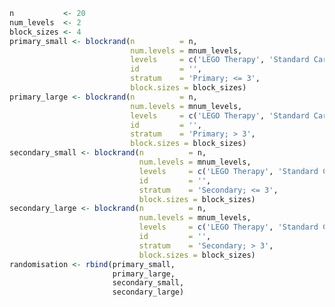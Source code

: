 ```r
n           <- 20
num_levels  <- 2
block_sizes <- 4
primary_small <- blockrand(n          = n,
                           num.levels = mnum_levels,
                           levels     = c('LEGO Therapy', 'Standard Care'),
                           id         = '',
                           stratum    = 'Primary; <= 3',
                           block.sizes = block_sizes)
primary_large <- blockrand(n          = n,
                           num.levels = mnum_levels,
                           levels     = c('LEGO Therapy', 'Standard Care'),
                           id         = '',
                           stratum    = 'Primary; > 3',
                           block.sizes = block_sizes)
secondary_small <- blockrand(n          = n,
                             num.levels = mnum_levels,
                             levels     = c('LEGO Therapy', 'Standard Care'),
                             id         = '',
                             stratum    = 'Secondary; <= 3',
                             block.sizes = block_sizes)
secondary_large <- blockrand(n          = n,
                             num.levels = mnum_levels,
                             levels     = c('LEGO Therapy', 'Standard Care'),
                             id         = '',
                             stratum    = 'Secondary; > 3',
                             block.sizes = block_sizes)
randomisation <- rbind(primary_small,
                       primary_large,
                       secondary_small,
                       secondary_large)

```
